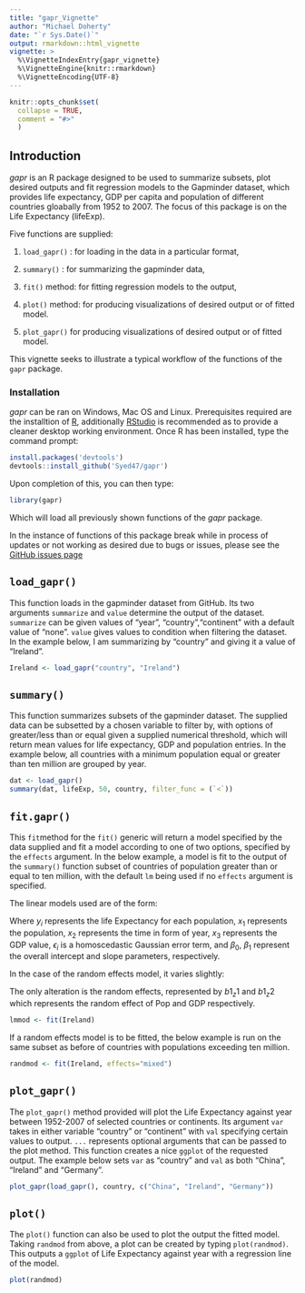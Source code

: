```yaml
---
title: "gapr_Vignette"
author: "Michael Doherty"
date: "`r Sys.Date()`"
output: rmarkdown::html_vignette
vignette: >
  %\VignetteIndexEntry{gapr_vignette}
  %\VignetteEngine{knitr::rmarkdown}
  %\VignetteEncoding{UTF-8}
---
```



```r
knitr::opts_chunk$set(
  collapse = TRUE,
  comment = "#>"
  )
```

## Introduction

_gapr_ is an R package designed to be used to summarize subsets, plot desired outputs
and fit regression models to the Gapminder dataset, which provides life expectancy,
GDP per capita and population of different countries gloabally from 1952 to 2007. 
The focus of this package is on the Life Expectancy (lifeExp).

Five functions are supplied:

  1. `load_gapr()` : for loading in the data in a particular format,
  
  2. `summary()` : for summarizing the gapminder data,
  
  3. `fit()` method: for fitting regression models to the output,
  
  4. `plot()` method: for producing visualizations of desired output or of fitted model.
  
  5. `plot_gapr()` for producing visualizations of desired output or of fitted model.
  
This vignette seeks to illustrate a typical workflow of the functions of the
`gapr` package.

### Installation

_gapr_ can be ran on Windows, Mac OS and Linux. Prerequisites required are the
installtion of [R](https://cran.r-project.org/), additionally [RStudio](https://www.rstudio.com/) is recommended as to provide a cleaner 
desktop working environment. Once R has been installed, type the command prompt:

```r
install.packages('devtools')
devtools::install_github('Syed47/gapr')
```

Upon completion of this, you can then type:

```r
library(gapr)
```

Which will load all previously shown functions of the _gapr_ package.

In the instance of functions of this package break while in process of updates or 
not working as desired due to bugs or issues, please see the 
[GitHub issues page](https://github.com/Syed47/gapr/issues)


## `load_gapr()`
This function loads in the gapminder dataset from GitHub. Its two arguments `summarize` and `value` determine the output of the dataset. `summarize` can be given values of "year", "country","continent" with a default value of "none". `value` gives values to condition when filtering the dataset.
In the example below, I am summarizing by "country" and giving it a value of "Ireland".

```r
Ireland <- load_gapr("country", "Ireland")
``` 

## `summary()`

This function summarizes subsets of the gapminder dataset. The supplied data can be 
subsetted by a chosen variable to filter by, with options of greater/less than or
equal given a supplied numerical threshold, which will return mean
values for life expectancy, GDP and population entries. In the example below,
all countries with a minimum population equal or greater than ten million are 
grouped by year.

```r
dat <- load_gapr()
summary(dat, lifeExp, 50, country, filter_func = (`<`))
``` 

## `fit.gapr()`

This `fit`method for the `fit()` generic will return a model specified by the data  supplied and fit a model according to one of two options, specified by the 
`effects` argument. In the below example, a model is fit to the output of the
`summary()` function subset of countries of population greater than or equal to
ten million, with the default `lm` being used if no `effects` argument is specified.

The linear models used are of the form:
\begin{align*}
y_i &= \beta_0 + \beta_1 x_1 + \beta_2 x_2 + \beta_3 x_3  + \epsilon_i\\
\epsilon_i & \sim \mbox{N}\left(0, \sigma^2\right)
\end{align*}

Where $y_i$ represents the life Expectancy for each population, 
$x_1$ represents the population, $x_2$ represents the time in form of year, 
$x_3$ represents the  GDP value, $\epsilon_i$ is a homoscedastic Gaussian error 
term, and $\beta_0$, $\beta_1$ represent the overall intercept and slope 
parameters, respectively.

In the case of the random effects model, it varies slightly:
\begin{align*}
y_i &= \beta_0 + \beta_1 x_1 + \b1 z_1 + \b2 z_2  + \epsilon_i\\
\epsilon_i & \sim \mbox{N}\left(0, \sigma^2\right)
\end{align*}

The only alteration is the random effects, represented by $b1_z1$ and $b1_z2$ which represents
the random effect of Pop and GDP respectively.

```r
lmmod <- fit(Ireland)
```

If a random effects model is to be fitted, the below example is run on the same 
subset as before of countries with populations exceeding ten million.

```r
randmod <- fit(Ireland, effects="mixed")
```


## `plot_gapr()`

The `plot_gapr()` method provided will plot the Life Expectancy against year between 1952-2007 of selected countries or continents. Its argument `var` takes in either variable "country" or "continent" with `val` specifying certain values to output. `...` represents optional arguments that can be passed to the plot method.
This function creates a nice `ggplot` of the requested output. The example below sets `var` as "country" and `val` as both "China", "Ireland" and "Germany". 

```r
plot_gapr(load_gapr(), country, c("China", "Ireland", "Germany"))
```


## `plot()`

The `plot()` function can also be used to plot the output the fitted model. Taking `randmod` from above, a plot can be created by typing `plot(randmod)`.
This outputs a `ggplot` of Life Expectancy against year with a regression line of the model.


```r
plot(randmod)
```

